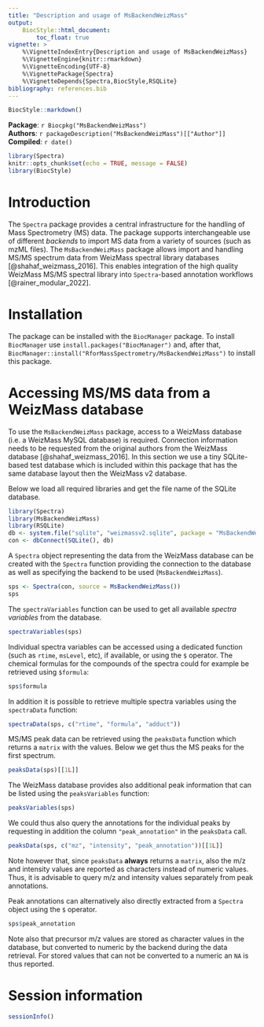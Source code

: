 ```yaml
---
title: "Description and usage of MsBackendWeizMass"
output:
    BiocStyle::html_document:
        toc_float: true
vignette: >
    %\VignetteIndexEntry{Description and usage of MsBackendWeizMass}
    %\VignetteEngine{knitr::rmarkdown}
    %\VignetteEncoding{UTF-8}
    %\VignettePackage{Spectra}
    %\VignetteDepends{Spectra,BiocStyle,RSQLite}
bibliography: references.bib
---
```


```r
BiocStyle::markdown()
```

**Package**: `r Biocpkg("MsBackendWeizMass")`<br />
**Authors**: `r packageDescription("MsBackendWeizMass")[["Author"]] `<br />
**Compiled**: `r date()`

```r
library(Spectra)
knitr::opts_chunk$set(echo = TRUE, message = FALSE)
library(BiocStyle)
```

# Introduction

The `Spectra` package provides a central infrastructure for the handling of Mass
Spectrometry (MS) data. The package supports interchangeable use of different
*backends* to import MS data from a variety of sources (such as mzML files). The
`MsBackendWeizMass` package allows import and handling MS/MS spectrum data from
WeizMass spectral library databases [@shahaf_weizmass_2016]. This enables
integration of the high quality WeizMass MS/MS spectral library into
`Spectra`-based annotation workflows [@rainer_modular_2022].


# Installation

The package can be installed with the `BiocManager` package. To install
`BiocManager` use `install.packages("BiocManager")` and, after that,
`BiocManager::install("RforMassSpectrometry/MsBackendWeizMass")` to install this
package.


# Accessing MS/MS data from a WeizMass database

To use the `MsBackendWeizMass` package, access to a WeizMass database (i.e. a
WeizMass MySQL database) is required. Connection information needs to be
requested from the original authors from the WeizMass database
[@shahaf_weizmass_2016]. In this section we use a tiny SQLite-based test
database which is included within this package that has the same database layout
then the WeizMass v2 database.

Below we load all required libraries and get the file name of the SQLite
database.

```r
library(Spectra)
library(MsBackendWeizMass)
library(RSQLite)
db <- system.file("sqlite", "weizmassv2.sqlite", package = "MsBackendWeizMass")
con <- dbConnect(SQLite(), db)
```

A `Spectra` object representing the data from the WeizMass database can be
created with the `Spectra` function providing the connection to the database as
well as specifying the backend to be used (`MsBackendWeizMass`).

```r
sps <- Spectra(con, source = MsBackendWeizMass())
sps
```

The `spectraVariables` function can be used to get all available *spectra
variables* from the database.

```r
spectraVariables(sps)
```

Individual spectra variables can be accessed using a dedicated function (such as
`rtime`, `msLevel`, etc), if available, or using the `$` operator. The
chemical formulas for the compounds of the spectra could for example be
retrieved using `$formula`:

```r
sps$formula
```

In addition it is possible to retrieve multiple spectra variables using the
`spectraData` function:

```r
spectraData(sps, c("rtime", "formula", "adduct"))
```

MS/MS peak data can be retrieved using the `peaksData` function which returns a
`matrix` with the values. Below we get thus the MS peaks for the first spectrum.

```r
peaksData(sps)[[1L]]
```

The WeizMass database provides also additional peak information that can be
listed using the `peaksVariables` function:

```r
peaksVariables(sps)
```

We could thus also query the annotations for the individual peaks by requesting
in addition the column `"peak_annotation"` in the `peaksData` call.

```r
peaksData(sps, c("mz", "intensity", "peak_annotation"))[[1L]]
```

Note however that, since `peaksData` **always** returns a `matrix`, also the m/z
and intensity values are reported as characters instead of numeric values. Thus,
it is advisable to query m/z and intensity values separately from peak
annotations.

Peak annotations can alternatively also directly extracted from a `Spectra`
object using the `$` operator.

```r
sps$peak_annotation
```

Note also that precursor m/z values are stored as character values in the
database, but converted to numeric by the backend during the data retrieval. For
stored values that can not be converted to a numeric an `NA` is thus reported.


# Session information

```r
sessionInfo()
```
